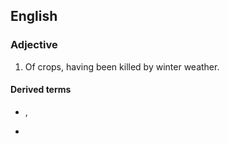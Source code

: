 ==English==

===Adjective===
{{en-adj|-}}

# {{lb|en|US}} Of crops, having been killed by winter weather.

====Derived terms====
* {{l|en|winter-kill}}, {{l|en|winterkill}}<!--back-formation: verb and noun-->
* {{l|en|winter-killing}}<!--noun-->
